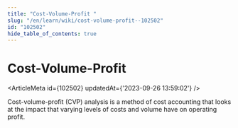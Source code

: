 ```yaml
---
title: "Cost-Volume-Profit "
slug: "/en/learn/wiki/cost-volume-profit--102502"
id: "102502"
hide_table_of_contents: true
---
```



# Cost-Volume-Profit 

<ArticleMeta id={102502} updatedAt={'2023-09-26 13:59:02'} />
<div className='border-solid border-b border-t-0 my-4 border-[var(--ifm-color-gray-300)]' />

Cost-volume-profit (CVP) analysis is a method of cost accounting that looks at the impact that varying levels of costs and volume have on operating profit.
